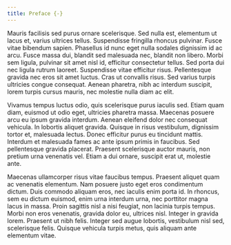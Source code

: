 ```yaml
---
title: Preface {-}
---
```


Mauris facilisis sed purus ornare scelerisque. Sed nulla est, elementum ut lacus et, varius ultrices tellus. Suspendisse fringilla rhoncus pulvinar. Fusce vitae bibendum sapien. Phasellus id nunc eget nulla sodales dignissim id ac arcu. Fusce massa dui, blandit sed malesuada nec, blandit non libero. Morbi sem ligula, pulvinar sit amet nisl id, efficitur consectetur tellus. Sed porta dui nec ligula rutrum laoreet. Suspendisse vitae efficitur risus. Pellentesque gravida nec eros sit amet luctus. Cras ut convallis risus. Sed varius turpis ultricies congue consequat. Aenean pharetra, nibh ac interdum suscipit, lorem turpis cursus mauris, nec molestie nulla diam ac elit.

Vivamus tempus luctus odio, quis scelerisque purus iaculis sed. Etiam quam diam, euismod ut odio eget, ultricies pharetra massa. Maecenas posuere arcu eu ipsum gravida interdum. Aenean eleifend dolor nec consequat vehicula. In lobortis aliquet gravida. Quisque in risus vestibulum, dignissim tortor et, malesuada lectus. Donec efficitur purus eu tincidunt mattis. Interdum et malesuada fames ac ante ipsum primis in faucibus. Sed pellentesque gravida placerat. Praesent scelerisque auctor mauris, non pretium urna venenatis vel. Etiam a dui ornare, suscipit erat ut, molestie ante.

Maecenas ullamcorper risus vitae faucibus tempus. Praesent aliquet quam ac venenatis elementum. Nam posuere justo eget eros condimentum dictum. Duis commodo aliquam eros, nec iaculis enim porta id. In rhoncus, sem eu dictum euismod, enim urna interdum urna, nec porttitor magna lacus in massa. Proin sagittis nisl a nisi feugiat, non lacinia turpis tempus. Morbi non eros venenatis, gravida dolor eu, ultrices nisl. Integer in gravida lorem. Praesent ut nibh felis. Integer sed augue lobortis, vestibulum nisl sed, scelerisque felis. Quisque vehicula turpis metus, quis aliquam ante elementum vitae.